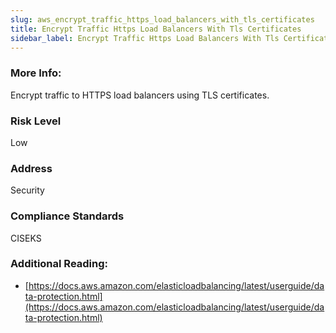 ```yaml
---
slug: aws_encrypt_traffic_https_load_balancers_with_tls_certificates
title: Encrypt Traffic Https Load Balancers With Tls Certificates
sidebar_label: Encrypt Traffic Https Load Balancers With Tls Certificates
---
```


### More Info:

Encrypt traffic to HTTPS load balancers using TLS certificates.

### Risk Level

Low

### Address

Security

### Compliance Standards

CISEKS


### Additional Reading:

- [https://docs.aws.amazon.com/elasticloadbalancing/latest/userguide/data-protection.html](https://docs.aws.amazon.com/elasticloadbalancing/latest/userguide/data-protection.html) 

